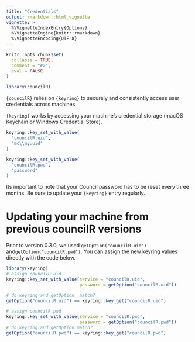 ```yaml
---
title: "Credentials"
output: rmarkdown::html_vignette
vignette: >
  %\VignetteIndexEntry{Options}
  %\VignetteEngine{knitr::rmarkdown}
  %\VignetteEncoding{UTF-8}
---
```


```r
knitr::opts_chunk$set(
  collapse = TRUE,
  comment = "#>",
  eval = FALSE
)
```

```r
library(councilR)
```

`{councilR}` relies on `{keyring}` to securely and consistently access user credentials across machines. 


`{keyring}` works by accessing your machine's credential storage (macOS Keychain or Windows Credential Store). 

```r

keyring::key_set_with_value(
  "councilR.uid",
  "mc\\myuuid"
)

keyring::key_set_with_value(
  "councilR.pwd",
  "password"
)
```

Its important to note that your Council password has to be reset every three months. Be sure to update your `{keyring}` entry regularly. 

# Updating your machine from previous councilR versions

Prior to version 0.3.0, we used `getOption("councilR.uid")` and`getOption("councilR.pwd")`. You can assign the new keyring values directly with the code below.

```r
library(keyring)
# assign councilR.uid
keyring::key_set_with_value(service = "councilR.uid",
                            password = getOption("councilR.uid"))

# do keyring and getOption  match?
getOption("councilR.uid") == keyring::key_get("councilR.uid")

# assign councilR.pwd
keyring::key_set_with_value(service = "councilR.pwd",
                            password = getOption("councilR.pwd"))
# do keyring and getOption match?
getOption("councilR.pwd") == keyring::key_get("councilR.pwd")

```

